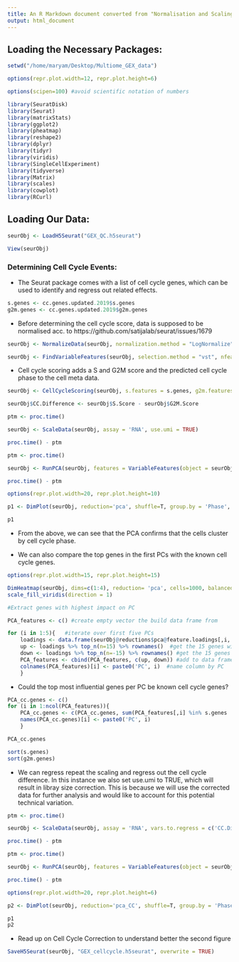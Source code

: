 ```yaml
---
title: An R Markdown document converted from "Normalisation and Scaling - Part 2.ipynb"
output: html_document
---
```


## Loading the Necessary Packages:

```r
setwd("/home/maryam/Desktop/Multiome_GEX_data")

options(repr.plot.width=12, repr.plot.height=6)

options(scipen=100) #avoid scientific notation of numbers

library(SeuratDisk)
library(Seurat)
library(matrixStats)
library(ggplot2)
library(pheatmap)
library(reshape2)
library(dplyr)
library(tidyr)
library(viridis)
library(SingleCellExperiment)
library(tidyverse)
library(Matrix)
library(scales)
library(cowplot)
library(RCurl)
```

## Loading Our Data:

```r
seurObj <- LoadH5Seurat("GEX_QC.h5seurat")
```

```r
View(seurObj)
```

### Determining Cell Cycle Events:

  - The Seurat package comes with a list of cell cycle genes, which can be used to identify and regress out related effects.

```r
s.genes <- cc.genes.updated.2019$s.genes
g2m.genes <- cc.genes.updated.2019$g2m.genes
```

  - Before determining the cell cycle score, data is supposed to be normalised acc. to https://github.com/satijalab/seurat/issues/1679

```r
seurObj <- NormalizeData(seurObj, normalization.method = "LogNormalize", scale.factor=10000, assay = 'RNA')

seurObj <- FindVariableFeatures(seurObj, selection.method = "vst", nfeatures = 2000, assay = 'RNA')
```

  - Cell cycle scoring adds a S and G2M score and the predicted cell cycle phase to the cell meta data.

```r
seurObj <- CellCycleScoring(seurObj, s.features = s.genes, g2m.features = g2m.genes, set.ident = TRUE)
```

```r
seurObj$CC.Difference <- seurObj$S.Score - seurObj$G2M.Score
```

```r
ptm <- proc.time()

seurObj <- ScaleData(seurObj, assay = 'RNA', use.umi = TRUE)

proc.time() - ptm
```

```r
ptm <- proc.time()

seurObj <- RunPCA(seurObj, features = VariableFeatures(object = seurObj), reduction.name='pca') #RunPCA automatically operates on the scale.data slot

proc.time() - ptm
```

```r
options(repr.plot.width=20, repr.plot.height=10)

p1 <- DimPlot(seurObj, reduction='pca', shuffle=T, group.by = 'Phase', split.by='sample') + labs(title='No cell cycle correction')

p1
```

  - From the above, we can see that the PCA confirms that the cells cluster by cell cycle phase.

  - We can also compare the top genes in the first PCs with the known cell cycle genes.

```r
options(repr.plot.width=15, repr.plot.height=15)

DimHeatmap(seurObj, dims=c(1:4), reduction= 'pca', cells=1000, balanced=TRUE, ncol=2, fast=FALSE) &
scale_fill_viridis(direction = 1)
```

```r
#Extract genes with highest impact on PC

PCA_features <- c() #create empty vector the build data frame from 

for (i in 1:5){   #iterate over first five PCs
    loadings <- data.frame(seurObj@reductions$pca@feature.loadings[,i, drop=F]) #get all loadings for the PC
    up <- loadings %>% top_n(n=15) %>% rownames()  #get the 15 genes with highest loadings
    down <- loadings %>% top_n(n=-15) %>% rownames() #get the 15 genes with loasted loadings
    PCA_features <- cbind(PCA_features, c(up, down)) #add to data frame
    colnames(PCA_features)[i] <- paste0('PC', i)  #name column by PC
    }
```

  - Could the top most influential genes per PC be known cell cycle genes?

```r
PCA_cc.genes <- c()
for (i in 1:ncol(PCA_features)){
    PCA_cc.genes <- c(PCA_cc.genes, sum(PCA_features[,i] %in% s.genes | PCA_features[,i] %in% g2m.genes))
    names(PCA_cc.genes)[i] <- paste0('PC', i)
    }

PCA_cc.genes
```

```r
sort(s.genes)
sort(g2m.genes)
```

  - We can regress repeat the scaling and regress out the cell cycle difference. In this instance we also set use.umi to TRUE, which will result in libray size correction. This is because we will use the corrected data for further analysis and would like to account for this potential technical variation.

```r
ptm <- proc.time()

seurObj <- ScaleData(seurObj, assay = 'RNA', vars.to.regress = c('CC.Difference'), use.umi = TRUE)

proc.time() - ptm
```

```r
ptm <- proc.time()

seurObj <- RunPCA(seurObj, features = VariableFeatures(object = seurObj), reduction.name='pca_CC') #RunPCA automatically operates on the scale.data slot

proc.time() - ptm
```

```r
options(repr.plot.width=20, repr.plot.height=6)

p2 <- DimPlot(seurObj, reduction='pca_CC', shuffle=T, group.by = 'Phase', split.by='sample') + labs(title='After cycle correction')

p1
p2
```

  - Read up on Cell Cycle Correction to understand better the second figure

```r
SaveH5Seurat(seurObj, "GEX_cellcycle.h5seurat", overwrite = TRUE)
```

